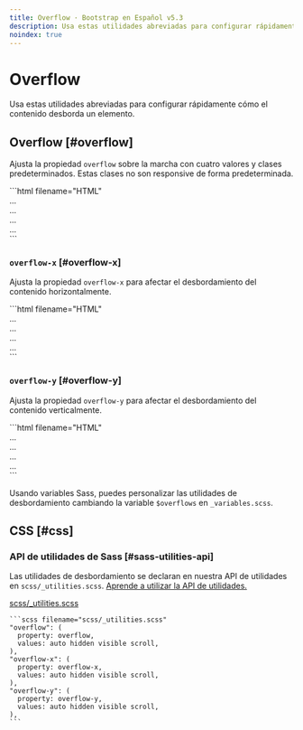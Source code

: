 ```yaml
---
title: Overflow · Bootstrap en Español v5.3
description: Usa estas utilidades abreviadas para configurar rápidamente cómo el contenido desborda un elemento.
noindex: true
---
```


# Overflow

Usa estas utilidades abreviadas para configurar rápidamente cómo el contenido desborda un elemento.

<MainBanner />

Overflow [#overflow]
---------------------

Ajusta la propiedad `overflow` sobre la marcha con cuatro valores y clases predeterminados. Estas clases no son responsive de forma predeterminada.

<DemoIframe path="/demos/bootstrap/5.3/utilities/overflow/overflow.html">
    ```html filename="HTML"
    <div class="overflow-auto">...</div>
    <div class="overflow-hidden">...</div>
    <div class="overflow-visible">...</div>
    <div class="overflow-scroll">...</div>
    ```
</DemoIframe>    

### `overflow-x` [#overflow-x]

Ajusta la propiedad `overflow-x` para afectar el desbordamiento del contenido horizontalmente.

<DemoIframe path="/demos/bootstrap/5.3/utilities/overflow/overflow-x.html">
    ```html filename="HTML"
    <div class="overflow-x-auto">...</div>
    <div class="overflow-x-hidden">...</div>
    <div class="overflow-x-visible">...</div>
    <div class="overflow-x-scroll">...</div>
    ```
</DemoIframe>

### `overflow-y` [#overflow-y]

Ajusta la propiedad `overflow-y` para afectar el desbordamiento del contenido verticalmente.

<DemoIframe path="/demos/bootstrap/5.3/utilities/overflow/overflow-y.html">
    ```html filename="HTML"
    <div class="overflow-y-auto">...</div>
    <div class="overflow-y-hidden">...</div>
    <div class="overflow-y-visible">...</div>
    <div class="overflow-y-scroll">...</div>
    ```
</DemoIframe>

Usando variables Sass, puedes personalizar las utilidades de desbordamiento cambiando la variable `$overflows` en `_variables.scss`.

CSS [#css]
-----------

### API de utilidades de Sass [#sass-utilities-api]

Las utilidades de desbordamiento se declaran en nuestra API de utilidades en `scss/_utilities.scss`. [Aprende a utilizar la API de utilidades.](/bootstrap/5.3/utilities/api/#using-the-api)

[scss/_utilities.scss](https://github.com/twbs/bootstrap/blob/v5.3.2/scss/_utilities.scss)

    ```scss filename="scss/_utilities.scss"
    "overflow": (
      property: overflow,
      values: auto hidden visible scroll,
    ),
    "overflow-x": (
      property: overflow-x,
      values: auto hidden visible scroll,
    ),
    "overflow-y": (
      property: overflow-y,
      values: auto hidden visible scroll,
    ),
    ```